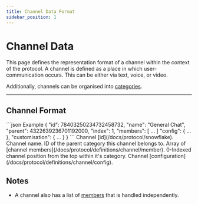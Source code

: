 ```yaml
---
title: Channel Data Format
sidebar_position: 1
---
```



# Channel Data

This page defines the representation format of a channel within the context of the protocol. A channel is defined as a
place in which user-communication occurs. This can be either via text, voice, or video.

Additionally, channels can be organised into [categories](/docs/protocol/definitions/channel/config).

---

## Channel Format

<SchemaExample path="/channel/channel.json">
```json Example
{
    "id": 78403250234732458732,
    "name": "General Chat",
    "parent": 4322639236701192000,
    "index": 1,
    "members": [  ...  ]
    "config": {  ...  },
    "customisation": {  ...  }
}
```
</SchemaExample>

<ParamsList>
    <Param name="id" type="number" required>
        Channel [id](/docs/protocol/snowflake).
    </Param>
    <Param name="name" type="string" required>
        Channel name.
    </Param>
    <Param name="parent" type="number">
        ID of the parent category this channel belongs to.
    </Param>
    <Param name="members" type="array">
        Array of [channel members](/docs/protocol/definitions/channel/member).
    </Param>
    <Param name="index" type="number">
        0-Indexed channel position from the top within it's category.
    </Param>
    <Param name="config" type="object">
        Channel [configuration](/docs/protocol/definitions/channel/config).
    </Param>
</ParamsList>

## Notes

- A channel also has a list of [members](/docs/protocol/definitions/channel/member) that is handled independently.
